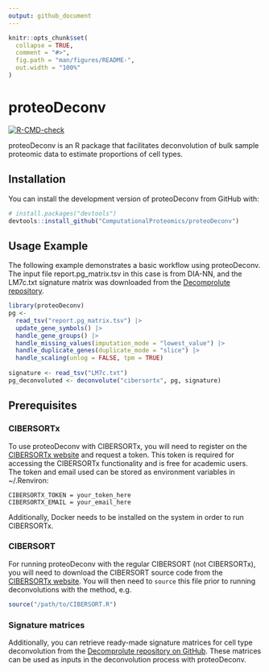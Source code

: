 ```yaml
---
output: github_document
---
```


<!-- README.md is generated from README.Rmd. Please edit that file -->

```r
knitr::opts_chunk$set(
  collapse = TRUE,
  comment = "#>",
  fig.path = "man/figures/README-",
  out.width = "100%"
)
```

# proteoDeconv

<!-- badges: start -->

[![R-CMD-check](https://github.com/ComputationalProteomics/proteoDeconv/actions/workflows/R-CMD-check.yaml/badge.svg)](https://github.com/ComputationalProteomics/proteoDeconv/actions/workflows/R-CMD-check.yaml)

<!-- badges: end -->

proteoDeconv is an R package that facilitates deconvolution of bulk sample proteomic data to estimate proportions of cell types.

## Installation

You can install the development version of proteoDeconv from GitHub with:

``` r
# install.packages("devtools")
devtools::install_github("ComputationalProteomics/proteoDeconv")
```

## Usage Example

The following example demonstrates a basic workflow using proteoDeconv. The input file report.pg_matrix.tsv in this case is from DIA-NN, and the LM7c.txt signature matrix was downloaded from the [Decomprolute repository](https://github.com/PNNL-CompBio/decomprolute/tree/main/signature_matrices).

``` r
library(proteoDeconv)
pg <-
  read_tsv("report.pg_matrix.tsv") |>
  update_gene_symbols() |>
  handle_gene_groups() |>
  handle_missing_values(imputation_mode = "lowest_value") |>
  handle_duplicate_genes(duplicate_mode = "slice") |>
  handle_scaling(unlog = FALSE, tpm = TRUE)
  
signature <- read_tsv("LM7c.txt")
pg_deconvoluted <- deconvolute("cibersortx", pg, signature)
```

## Prerequisites


### CIBERSORTx

To use proteoDeconv with CIBERSORTx, you will need to register on the
[CIBERSORTx website](https://cibersortx.stanford.edu) and request a
token. This token is required for accessing the CIBERSORTx functionality
and is free for academic users. The token and email used can be stored
as environment variables in ~/.Renviron:

    CIBERSORTX_TOKEN = your_token_here
    CIBERSORTX_EMAIL = your_email_here

Additionally, Docker needs to be installed on the system in order to run
CIBERSORTx.

### CIBERSORT
For running proteoDeconv with the regular CIBERSORT (not CIBERSORTx),
you will need to download the CIBERSORT source code from the [CIBERSORTx
website](https://cibersortx.stanford.edu). You will then need to `source` this
file prior to running deconvolutions with the method, e.g.

```r
source("/path/to/CIBERSORT.R")
```

### Signature matrices
Additionally, you can retrieve ready-made signature matrices for cell
type deconvolution from the [Decomprolute repository on
GitHub](https://github.com/PNNL-CompBio/decomprolute/tree/main/signature_matrices).
These matrices can be used as inputs in the deconvolution process with
proteoDeconv.
